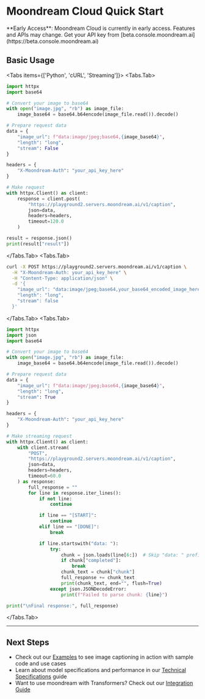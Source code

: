 
# Moondream Cloud Quick Start

<Callout type="warning" emoji="🚧">
  **Early Access**: Moondream Cloud is currently in early access. Features and APIs may change.
</Callout>

<Callout type="info">
  Get your API key from [beta.console.moondream.ai](https://beta.console.moondream.ai)
</Callout>

## Basic Usage

<Tabs items={['Python', 'cURL', 'Streaming']}>
  <Tabs.Tab>
~~~python
import httpx
import base64

# Convert your image to base64
with open("image.jpg", "rb") as image_file:
    image_base64 = base64.b64encode(image_file.read()).decode()

# Prepare request data
data = {
    "image_url": f"data:image/jpeg;base64,{image_base64}",
    "length": "long",
    "stream": False
}

headers = {
    "X-Moondream-Auth": "your_api_key_here"
}

# Make request
with httpx.Client() as client:
    response = client.post(
        "https://playground2.servers.moondream.ai/v1/caption",
        json=data,
        headers=headers,
        timeout=120.0
    )

result = response.json()
print(result["result"])
~~~
  </Tabs.Tab>
  <Tabs.Tab>
~~~bash copy
curl -X POST https://playground2.servers.moondream.ai/v1/caption \
  -H "X-Moondream-Auth: your_api_key_here" \
  -H "Content-Type: application/json" \
  -d '{
    "image_url": "data:image/jpeg;base64,your_base64_encoded_image_here",
    "length": "long",
    "stream": false
  }'
~~~
  </Tabs.Tab>
  <Tabs.Tab>
~~~python
import httpx
import json
import base64

# Convert your image to base64
with open("image.jpg", "rb") as image_file:
    image_base64 = base64.b64encode(image_file.read()).decode()

# Prepare request data
data = {
    "image_url": f"data:image/jpeg;base64,{image_base64}",
    "length": "long",
    "stream": True
}

headers = {
    "X-Moondream-Auth": "your_api_key_here"
}

# Make streaming request
with httpx.Client() as client:
    with client.stream(
        "POST",
        "https://playground2.servers.moondream.ai/v1/caption",
        json=data,
        headers=headers,
        timeout=60.0
    ) as response:
        full_response = ""
        for line in response.iter_lines():
            if not line:
                continue

            if line == "[START]":
                continue
            elif line == "[DONE]":
                break

            if line.startswith("data: "):
                try:
                    chunk = json.loads(line[6:])  # Skip "data: " prefix
                    if chunk["completed"]:
                        break
                    chunk_text = chunk["chunk"]
                    full_response += chunk_text
                    print(chunk_text, end="", flush=True)
                except json.JSONDecodeError:
                    print(f"Failed to parse chunk: {line}")

print("\nFinal response:", full_response)
~~~
  </Tabs.Tab>
</Tabs>

---

## Next Steps

- Check out our [Examples](/cookbook/basic-usage) to see image captioning in action with sample code and use cases
- Learn about model specifications and performance in our [Technical Specifications](/technical-specifications) guide
- Want to use moondream with Transformers? Check out our [Integration Guide](/advanced/transformers)
